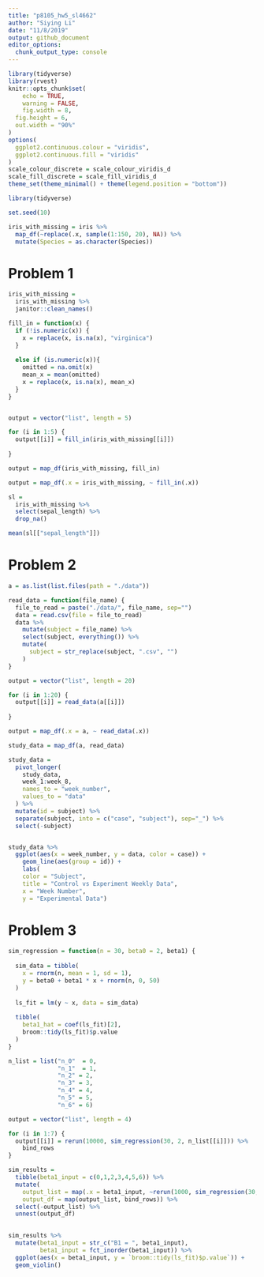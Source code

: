 ```yaml
---
title: "p8105_hw5_sl4662"
author: "Siying Li"
date: "11/8/2019"
output: github_document
editor_options: 
  chunk_output_type: console
---
```


```r
library(tidyverse)
library(rvest)
knitr::opts_chunk$set(
	echo = TRUE,
	warning = FALSE,
	fig.width = 8, 
  fig.height = 6,
  out.width = "90%"
)
options(
  ggplot2.continuous.colour = "viridis",
  ggplot2.continuous.fill = "viridis"
)
scale_colour_discrete = scale_colour_viridis_d
scale_fill_discrete = scale_fill_viridis_d
theme_set(theme_minimal() + theme(legend.position = "bottom"))
```

```r
library(tidyverse)

set.seed(10)

iris_with_missing = iris %>% 
  map_df(~replace(.x, sample(1:150, 20), NA)) %>%
  mutate(Species = as.character(Species))
```

# Problem 1 

```r
iris_with_missing = 
  iris_with_missing %>%
  janitor::clean_names() 

fill_in = function(x) {
  if (!is.numeric(x)) {
    x = replace(x, is.na(x), "virginica")
  }
  
  else if (is.numeric(x)){
    omitted = na.omit(x)
    mean_x = mean(omitted)
    x = replace(x, is.na(x), mean_x)
  }
}


output = vector("list", length = 5)

for (i in 1:5) {
  output[[i]] = fill_in(iris_with_missing[[i]])
  
}

output = map_df(iris_with_missing, fill_in)

output = map_df(.x = iris_with_missing, ~ fill_in(.x))

sl = 
  iris_with_missing %>% 
  select(sepal_length) %>% 
  drop_na() 

mean(sl[["sepal_length"]])

```

# Problem 2

```r
a = as.list(list.files(path = "./data"))

read_data = function(file_name) {
  file_to_read = paste("./data/", file_name, sep="")
  data = read.csv(file = file_to_read)
  data %>% 
    mutate(subject = file_name) %>% 
    select(subject, everything()) %>% 
    mutate(
      subject = str_replace(subject, ".csv", "")
    )
}

output = vector("list", length = 20)

for (i in 1:20) {
  output[[i]] = read_data(a[[i]])
  
}

output = map_df(.x = a, ~ read_data(.x))

study_data = map_df(a, read_data)

study_data =
  pivot_longer(
    study_data, 
    week_1:week_8, 
    names_to = "week_number", 
    values_to = "data"
  ) %>% 
  mutate(id = subject) %>% 
  separate(subject, into = c("case", "subject"), sep="_") %>% 
  select(-subject)


study_data %>%
  ggplot(aes(x = week_number, y = data, color = case)) + 
    geom_line(aes(group = id)) + 
    labs(
    color = "Subject",
    title = "Control vs Experiment Weekly Data",
    x = "Week Number",
    y = "Experimental Data")

```

# Problem 3

```r
sim_regression = function(n = 30, beta0 = 2, beta1) {
  
  sim_data = tibble(
    x = rnorm(n, mean = 1, sd = 1),
    y = beta0 + beta1 * x + rnorm(n, 0, 50)
  )
  
  ls_fit = lm(y ~ x, data = sim_data) 
  
  tibble(
    beta1_hat = coef(ls_fit)[2],
    broom::tidy(ls_fit)$p.value
  )
}

n_list = list("n_0"  = 0, 
              "n_1"  = 1, 
              "n_2" = 2, 
              "n_3" = 3,
              "n_4" = 4,
              "n_5" = 5,
              "n_6" = 6)

output = vector("list", length = 4)

for (i in 1:7) {
  output[[i]] = rerun(10000, sim_regression(30, 2, n_list[[i]])) %>% 
    bind_rows
}

sim_results = 
  tibble(beta1_input = c(0,1,2,3,4,5,6)) %>%
  mutate(
    output_list = map(.x = beta1_input, ~rerun(1000, sim_regression(30, 2, .x))),
    output_df = map(output_list, bind_rows)) %>% 
  select(-output_list) %>% 
  unnest(output_df)
  

sim_results %>% 
  mutate(beta1_input = str_c("B1 = ", beta1_input),
         beta1_input = fct_inorder(beta1_input)) %>% 
  ggplot(aes(x = beta1_input, y = `broom::tidy(ls_fit)$p.value`)) +
  geom_violin()

```

